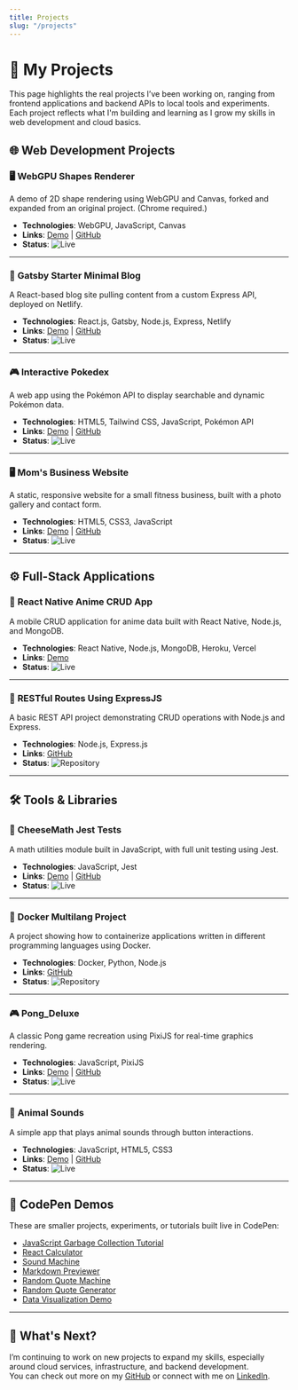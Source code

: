 ```yaml
---
title: Projects
slug: "/projects"
---
```


# 🚀 My Projects

This page highlights the real projects I’ve been working on, ranging from frontend applications and backend APIs to local tools and experiments. Each project reflects what I'm building and learning as I grow my skills in web development and cloud basics.

## 🌐 Web Development Projects

### 🖥️ **WebGPU Shapes Renderer**
A demo of 2D shape rendering using WebGPU and Canvas, forked and expanded from an original project. (Chrome required.)  
- **Technologies**: WebGPU, JavaScript, Canvas  
- **Links**: [Demo](https://bradleymatera.github.io/leaf-js/) | [GitHub](https://github.com/BradleyMatera/leaf-js)  
- **Status**: ![Live](https://img.shields.io/badge/-Live-00cc00?style=flat-square)

---

### 📖 **Gatsby Starter Minimal Blog**
A React-based blog site pulling content from a custom Express API, deployed on Netlify.  
- **Technologies**: React.js, Gatsby, Node.js, Express, Netlify  
- **Links**: [Demo](https://bradleysgatsbyblog.netlify.app/) | [GitHub](https://github.com/BradleyMatera/gatsby-starter-minimal-blog)  
- **Status**: ![Live](https://img.shields.io/badge/-Live-00cc00?style=flat-square)

---

### 🎮 **Interactive Pokedex**
A web app using the Pokémon API to display searchable and dynamic Pokémon data.  
- **Technologies**: HTML5, Tailwind CSS, JavaScript, Pokémon API  
- **Links**: [Demo](https://bradleymatera.github.io/Interactive-Pokedex/) | [GitHub](https://github.com/BradleyMatera/Interactive-Pokedex)  
- **Status**: ![Live](https://img.shields.io/badge/-Live-00cc00?style=flat-square)

---

### 🖥️ **Mom's Business Website**
A static, responsive website for a small fitness business, built with a photo gallery and contact form.  
- **Technologies**: HTML5, CSS3, JavaScript  
- **Links**: [Demo](https://bradleymatera.github.io/Moms-website/) | [GitHub](https://github.com/BradleyMatera/Moms-website)  
- **Status**: ![Live](https://img.shields.io/badge/-Live-00cc00?style=flat-square)

---

## ⚙️ Full-Stack Applications

### 🔄 **React Native Anime CRUD App**
A mobile CRUD application for anime data built with React Native, Node.js, and MongoDB.  
- **Technologies**: React Native, Node.js, MongoDB, Heroku, Vercel  
- **Links**: [Demo](https://cruddemo-one.vercel.app/)  
- **Status**: ![Live](https://img.shields.io/badge/-Live-00cc00?style=flat-square)

---

### 🔄 **RESTful Routes Using ExpressJS**
A basic REST API project demonstrating CRUD operations with Node.js and Express.  
- **Technologies**: Node.js, Express.js  
- **Links**: [GitHub](https://github.com/BradleyMatera/RESTfulRoutesUsingExpressJS)  
- **Status**: ![Repository](https://img.shields.io/badge/-Repository-FFDD57?style=flat-square)

---

## 🛠️ Tools & Libraries

### 🧀 **CheeseMath Jest Tests**
A math utilities module built in JavaScript, with full unit testing using Jest.  
- **Technologies**: JavaScript, Jest  
- **Links**: [Demo](https://cheese-math.vercel.app/) | [GitHub](https://github.com/BradleyMatera/CheeseMath-Jest-Tests/tree/main/CheeseMath)  
- **Status**: ![Live](https://img.shields.io/badge/-Live-00cc00?style=flat-square)

---

### 🐳 **Docker Multilang Project**
A project showing how to containerize applications written in different programming languages using Docker.  
- **Technologies**: Docker, Python, Node.js  
- **Links**: [GitHub](https://github.com/BradleyMatera/docker_multilang_project)  
- **Status**: ![Repository](https://img.shields.io/badge/-Repository-FFDD57?style=flat-square)

---

### 🎮 **Pong_Deluxe**
A classic Pong game recreation using PixiJS for real-time graphics rendering.  
- **Technologies**: JavaScript, PixiJS  
- **Links**: [Demo](https://pongdeluxe.netlify.app/) | [GitHub](https://github.com/BradleyMatera/Pong-Deluxe)  
- **Status**: ![Live](https://img.shields.io/badge/-Live-00cc00?style=flat-square)

---

### 🐾 **Animal Sounds**
A simple app that plays animal sounds through button interactions.  
- **Technologies**: JavaScript, HTML5, CSS3  
- **Links**: [Demo](https://bradleymatera.github.io/AnimalSounds/) | [GitHub](https://github.com/BradleyMatera/AnimalSounds)  
- **Status**: ![Live](https://img.shields.io/badge/-Live-00cc00?style=flat-square)

---

## 🧪 CodePen Demos

These are smaller projects, experiments, or tutorials built live in CodePen:

- [JavaScript Garbage Collection Tutorial](https://codepen.io/student-account-bradley-matera/pen/ZYzoWpL)  
- [React Calculator](https://codepen.io/student-account-bradley-matera/pen/ogvGZjJ)  
- [Sound Machine](https://codepen.io/student-account-bradley-matera/details/dPbVvoa)  
- [Markdown Previewer](https://codepen.io/student-account-bradley-matera/pen/ZYzXeEJ)  
- [Random Quote Machine](https://codepen.io/student-account-bradley-matera/pen/azoLpeG)  
- [Random Quote Generator](https://codepen.io/student-account-bradley-matera/pen/PwYJWMY)  
- [Data Visualization Demo](https://codepen.io/student-account-bradley-matera/details/dyEYbPO)

---

## 🌟 What's Next?
I’m continuing to work on new projects to expand my skills, especially around cloud services, infrastructure, and backend development.  
You can check out more on my [GitHub](https://github.com/BradleyMatera) or connect with me on [LinkedIn](https://linkedin.com/in/championingempatheticwebsolutionsthroughcode).
